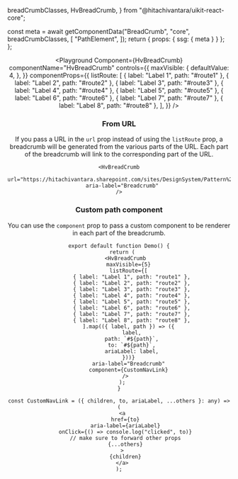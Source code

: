   breadCrumbClasses,
  HvBreadCrumb,
} from "@hitachivantara/uikit-react-core";



  const meta = await getComponentData("BreadCrumb", "core", breadCrumbClasses, [
    "PathElement",
  ]);
  return { props: { ssg: { meta } } };
};

<Header />

<Playground
  Component={HvBreadCrumb}
  componentName="HvBreadCrumb"
  controls={{
    maxVisible: {
      defaultValue: 4,
    },
  }}
  componentProps={{
    listRoute: [
      { label: "Label 1", path: "#route1" },
      { label: "Label 2", path: "#route2" },
      { label: "Label 3", path: "#route3" },
      { label: "Label 4", path: "#route4" },
      { label: "Label 5", path: "#route5" },
      { label: "Label 6", path: "#route6" },
      { label: "Label 7", path: "#route7" },
      { label: "Label 8", path: "#route8" },
    ],
  }}
/>

### From URL

If you pass a URL in the `url` prop instead of using the `listRoute` prop, a breadcrumb will be generated from the various parts of the URL.
Each part of the breadcrumb will link to the corresponding part of the URL.

```tsx live
<HvBreadCrumb
  url="https://hitachivantara.sharepoint.com/sites/DesignSystem/Pattern%20Library/Home.aspx"
  aria-label="Breadcrumb"
/>
```

### Custom path component

You can use the `component` prop to pass a custom component to be renderer in each part of the breadcrumb.

```tsx live
export default function Demo() {
  return (
    <HvBreadCrumb
      maxVisible={5}
      listRoute={[
        { label: "Label 1", path: "route1" },
        { label: "Label 2", path: "route2" },
        { label: "Label 3", path: "route3" },
        { label: "Label 4", path: "route4" },
        { label: "Label 5", path: "route5" },
        { label: "Label 6", path: "route6" },
        { label: "Label 7", path: "route7" },
        { label: "Label 8", path: "route8" },
      ].map(({ label, path }) => ({
        label,
        path: `#${path}`,
        to: `#${path}`,
        ariaLabel: label,
      }))}
      aria-label="Breadcrumb"
      component={CustomNavLink}
    />
  );
}

const CustomNavLink = ({ children, to, ariaLabel, ...others }: any) => (
  <a
    href={to}
    aria-label={ariaLabel}
    onClick={() => console.log("clicked", to)}
    // make sure to forward other props
    {...others}
  >
    {children}
  </a>
);
```
